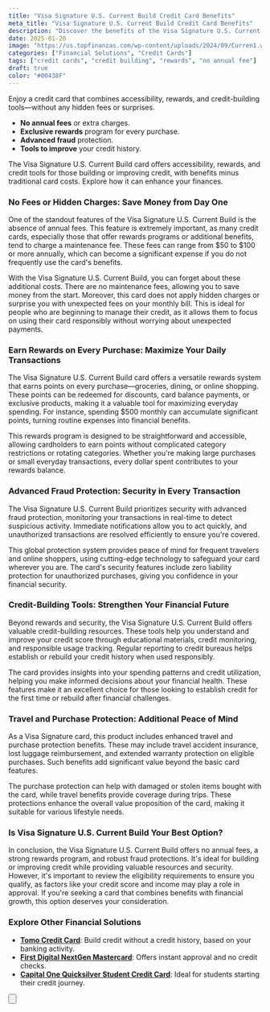 ```yaml
---
title: "Visa Signature U.S. Current Build Credit Card Benefits"
meta_title: "Visa Signature U.S. Current Build Credit Card Benefits"
description: "Discover the benefits of the Visa Signature U.S. Current Build Credit Card. No annual fees, exclusive rewards, and credit-building tools without hidden charges."
date: 2025-01-20
image: "https://us.topfinanzas.com/wp-content/uploads/2024/09/Curren1.webp"
categories: ["Financial Solutions", "Credit Cards"]
tags: ["credit cards", "credit building", "rewards", "no annual fee"]
draft: true
color: "#00438F"
---
```


Enjoy a credit card that combines accessibility, rewards, and credit-building tools—without any hidden fees or surprises.

- **No annual fees** or extra charges.
- **Exclusive rewards** program for every purchase.
- **Advanced fraud** protection.
- **Tools to improve** your credit history.

The Visa Signature U.S. Current Build card offers accessibility, rewards, and credit tools for those building or improving credit, with benefits minus traditional card costs. Explore how it can enhance your finances.

### No Fees or Hidden Charges: Save Money from Day One

One of the standout features of the Visa Signature U.S. Current Build is the absence of annual fees. This feature is extremely important, as many credit cards, especially those that offer rewards programs or additional benefits, tend to charge a maintenance fee. These fees can range from $50 to $100 or more annually, which can become a significant expense if you do not frequently use the card's benefits.

With the Visa Signature U.S. Current Build, you can forget about these additional costs. There are no maintenance fees, allowing you to save money from the start. Moreover, this card does not apply hidden charges or surprise you with unexpected fees on your monthly bill. This is ideal for people who are beginning to manage their credit, as it allows them to focus on using their card responsibly without worrying about unexpected payments.

### Earn Rewards on Every Purchase: Maximize Your Daily Transactions

The Visa Signature U.S. Current Build card offers a versatile rewards system that earns points on every purchase—groceries, dining, or online shopping. These points can be redeemed for discounts, card balance payments, or exclusive products, making it a valuable tool for maximizing everyday spending. For instance, spending $500 monthly can accumulate significant points, turning routine expenses into financial benefits.

This rewards program is designed to be straightforward and accessible, allowing cardholders to earn points without complicated category restrictions or rotating categories. Whether you're making large purchases or small everyday transactions, every dollar spent contributes to your rewards balance.

### Advanced Fraud Protection: Security in Every Transaction

The Visa Signature U.S. Current Build prioritizes security with advanced fraud protection, monitoring your transactions in real-time to detect suspicious activity. Immediate notifications allow you to act quickly, and unauthorized transactions are resolved efficiently to ensure you're covered.

This global protection system provides peace of mind for frequent travelers and online shoppers, using cutting-edge technology to safeguard your card wherever you are. The card's security features include zero liability protection for unauthorized purchases, giving you confidence in your financial security.

### Credit-Building Tools: Strengthen Your Financial Future

Beyond rewards and security, the Visa Signature U.S. Current Build offers valuable credit-building resources. These tools help you understand and improve your credit score through educational materials, credit monitoring, and responsible usage tracking. Regular reporting to credit bureaus helps establish or rebuild your credit history when used responsibly.

The card provides insights into your spending patterns and credit utilization, helping you make informed decisions about your financial health. These features make it an excellent choice for those looking to establish credit for the first time or rebuild after financial challenges.

### Travel and Purchase Protection: Additional Peace of Mind

As a Visa Signature card, this product includes enhanced travel and purchase protection benefits. These may include travel accident insurance, lost luggage reimbursement, and extended warranty protection on eligible purchases. Such benefits add significant value beyond the basic card features.

The purchase protection can help with damaged or stolen items bought with the card, while travel benefits provide coverage during trips. These protections enhance the overall value proposition of the card, making it suitable for various lifestyle needs.

### Is Visa Signature U.S. Current Build Your Best Option?

In conclusion, the Visa Signature U.S. Current Build offers no annual fees, a strong rewards program, and robust fraud protections. It's ideal for building or improving credit while providing valuable resources and security. However, it's important to review the eligibility requirements to ensure you qualify, as factors like your credit score and income may play a role in approval. If you're seeking a card that combines benefits with financial growth, this option deserves your consideration.

<AdZone id="us_site_4" />

### Explore Other Financial Solutions

- [**Tomo Credit Card**](/financial-solutions/tomo-credit-card-benefits): Build credit without a credit history, based on your banking activity.
- [**First Digital NextGen Mastercard**](/financial-solutions/first-digital-nextgen-mastercard-benefits): Offers instant approval and no credit checks.
- [**Capital One Quicksilver Student Credit Card**](/financial-solutions/capital-one-quicksilver-student-credit-card-benefits): Ideal for students starting their credit journey.

<Button
  label="See Requirements"
  link="/financial-solutions/visa-signature-us-current-build-credit-card-requirements"
/>
